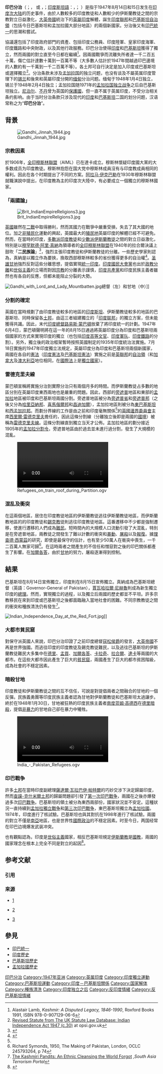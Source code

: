 {{infobox civilian attack
|title = 印巴分治
|image = File:Partition of India 1947 en.svg
|caption = 印巴分治形势图，黄色块表示[[印度|印度]]，绿色块表示[[巴基斯坦|巴基斯坦]]，深黄色和深绿色块表示被分割的[[旁遮普邦|旁遮普邦]]，灰色块表示截至两国独立不属于任何国家的地区，黃色箭頭代表[[印度教|印度教]]徒和[[錫克教|錫克教]]徒的流动，綠色箭頭代表[[穆斯林|穆斯林]]的流动
|location    = [[英属印度|英属印度]]、[[印度|印度]]、[[巴基斯坦|巴基斯坦]]
| date       = 1947年8月14日和15日
|fatalities  = 约200万以上
}}
{{殖民時期的印度}}
'''印巴分治'''（{{lang-en|Partition of India}}；{{lang-hi|भारत का विभाजन}}，{{Unicode|''Bhārat kā Vibhājan''}} 或 {{lang|hi|हिंदुस्तान का बटवारा}}，{{Unicode|''Hindustān kā Batwārā''}}；[[印度斯坦語|印度斯坦語]]：{{Nastaliq|ہندوستان کی تقسیم}}，{{Unicode|''Hindustān ki Taqseem''}}；{{lang-ur|تقسيم ہند，{{Unicode|''Taqseem-e-Hind''}}}} ）是指于1947年8月14日和15日发生在[[印度次大陆|印度次大陆]]的历史事件，由於人數較多的印度教徒和人數較少的伊斯蘭教徒之間的宗教對立日益激化，[[大英帝國|大英帝國]]統治下的[[英屬印度|英屬印度]]解體，誕生[[印度聯邦|印度聯邦]]和[[巴基斯坦自治領|巴基斯坦自治領]]（包括今日巴基斯坦和孟加拉國大部分地區）的兩個新國家。分治後又有[[印巴統一|印巴統一]]的思潮和嘗試。

協議還包括了印度政府部門的資產、包括印度公務員、印度陸軍、皇家印度海軍、印度鐵路和中央財政，以及其他行政服務。印巴分治使得[[印度|印度]]和[[巴基斯坦|巴基斯坦]]獲得了獨立，然而兩國的對立直至今日都在繼續<ref>Alastair Lamb, ''Kashmir: A Disputed Legacy, 1846-1990'', Roxford Books 1991, ISBN 978-0-907129-06-6</ref>。因兩國戰爭而流離失所者達一千二百五十萬，傷亡估計達數十萬到一百萬不等（大多數人估計於1947年間越過印巴邊境的人數約有一千萬到一千二百萬不等）。各土邦可自行決定是加入印度或巴基斯坦或選擇獨立<ref>[http://www.opsi.gov.uk/RevisedStatutes/Acts/ukpga/1947/cukpga_19470030_en_1 Revised Statute from The UK Statute Law Database: Indian Independence Act 1947 (c.30)] {{Wayback|url=http://www.opsi.gov.uk/RevisedStatutes/Acts/ukpga/1947/cukpga_19470030_en_1 |date=20081015151658 }} at opsi.gov.uk</ref>。分治条款未涉及[[孟加拉国|孟加拉国]]的独立问题，也没有谈及不屬英属印度管理下的[[斯里兰卡|锡兰]]和後來和英屬印度分開的[[缅甸|缅甸]]分治问题。缅甸于1948年1月4日独立，锡兰于1948年2月4日独立；孟加拉国随1971年的[[孟加拉国解放战争|孟加拉国独立战争]]之后自巴基斯坦独立。[[尼泊尔|尼泊尔]]、[[不丹|不丹]]曾为英国的[[保護國|保護國]]，但一直不属于英属印度，不受分治相关条约影响。由于当时分治条款只涉及现代的[[印度|印度]]和[[巴基斯坦|巴基斯坦]]二国的划分问题，汉语常称之为“'''印巴分治'''”。

== 背景 ==
[[File:Gandhi_Jinnah_1944.jpg|thumb]]

=== 宗教因素 ===
於1906年，[[全印穆斯林聯盟|全印穆斯林聯盟]]（AIML）已在達卡成立。穆斯林懷疑印度國大黨的大多数成员为印度教徒。穆斯林抱怨在国大党中穆斯林成員沒有与印度教成員相同的權利。因此在各个时期提出了不同的方案。[[阿拉马·伊克巴勒|阿拉马·伊克巴勒]]在1930年穆斯林聯盟就職演說中提出，在印度教為主的印度次大陸中，有必要成立一個獨立的穆斯林國家。

=== 「兩國論」 ===
[[File:Brit_IndianEmpireReligions3.jpg|thumb]]

[[英國|英國]]雖然在[[二戰|二戰]]中取得勝利，然而其國力在戰爭中嚴重受損，失去了其大國的地位。加之[[非殖民化|非殖民化]]運動的興起，英國最大的[[殖民地|殖民地]]英屬印度的解體已經不可避免。然而，在當時的印度，[[多數派|多數派]][[印度教徒|印度教徒]]和[[少數派|少數派]][[伊斯蘭教徒|伊斯蘭教徒]]之間的對立日益激化，特別是以[[穆罕默德·阿里·真納|穆罕默德·阿里·真納]]為領導者的[[全印穆斯林聯盟|全印穆斯林聯盟]]在1940年的拉合爾決議上鼓吹「'''二民族論'''」<ref name="#1">{{Cite web |url=http://www.nhk.or.jp/kokokoza/tv/sekaishi/archive/resume035.html |title=NHK高校講座 世界史 第35回 南アジアの独立　～インド、パキスタン、バングラデシュ～ |access-date=2012-04-14 |archive-url=https://web.archive.org/web/20130817081306/http://www.nhk.or.jp/kokokoza/tv/sekaishi/archive/resume035.html |archive-date=2013-08-17 |dead-url=yes }}</ref>，強烈主張印度教徒和伊斯蘭教徒的分離。一些歷史學家則認為，真納是以獨立作為要挾，換取西部穆斯林較多的省份獲得更多的自治權<ref>{{cite book |last=Jalal |first=Ayesha Jalal |year=1985 |title=The Sole Spokesman: Jinnah, The Muslim League and the Demand Pakistan |publisher=Cambridge University Press}}</ref>。[[圣雄甘地|圣雄甘地]]強烈反對這些分離思想，提倡實現[[統一印度|統一印度]]。[[印度國民大會黨|印度國民大會黨]]也出於[[政教分離|政教分離]]和[[世俗主義|世俗主義]]的立場而對因[[宗教|宗教]]的分離表示謹慎，[[印度共產黨|印度共產黨]]和印度民族主義者雖然也有各自的反應，但都未能阻止分裂的大勢。

[[File:Gandhi_with_Lord_and_Lady_Mountbatten.jpg|thumb]]總督（左）和甘地（中）]]

=== 分割的確定 ===
英國在當時規劃了由印度教徒較多的地區的[[印度斯坦|印度斯坦]]、伊斯蘭教徒較多的地區的巴基斯坦、同時保留各[[土邦|土邦]]，由這三者組建獨立的「[[印度联邦|印度联邦]]」的獨立方案，但未能獲得共識。因此，末代[[印度總督|印度總督]][[路易斯·蒙巴頓|路易斯·蒙巴頓]]放棄了將印度統一的計劃。1947年6月4日，蒙巴頓聲明將在這一年的8月15日通過將英屬印度分為印度和巴基斯坦兩個國家的方式來實現印度的獨立（也包括[[印度高等文官|印度高等文官]]、[[印度軍队|印度軍队]]、[[印度鐵路|印度鐵路]]的分割）。另外，獨立後的政治框架暫時按照英國制定的1935年印度統治法實施。7月18日實施的1947年印度獨立法規定，英屬印度分為印度和巴基斯坦兩個新國家，兩國在各自的[[憲法|憲法]]（[[印度憲法|印度憲法]]及[[巴基斯坦憲法|巴基斯坦憲法]]）實施之前是[[英聯邦|英聯邦]]的[[自治領|自治領]]（和[[加拿大|加拿大]]及[[澳大利亞|澳大利亞]]地位相同，在[[國際法|國際法]]上是[[獨立國家|獨立國家]]）。

=== 雷德克里夫線 ===
蒙巴頓宣稱將實施分治到實際分治只有兩個月多的時間。而伊斯蘭教徒占多數的地區分別在英屬印度東西兩地也是嚴重的問題。因此，西部的[[旁遮普|旁遮普]]地區和東部的[[孟加拉|孟加拉]]地區被印度和巴基斯坦兩國分割。旁遮普地區被分為[[旁遮普省|旁遮普省]]和[[旁遮普邦|旁遮普邦]]（之後又分為[[哈里亞納邦|哈里亞納邦]]、[[喜馬偕爾邦|喜馬偕爾邦]]和[[昌迪加爾|昌迪加爾]]），孟加拉地區則被分為[[東巴基斯坦|東巴基斯坦]]和[[西孟加拉邦|西孟加拉邦]]。而劃分界線的工作是由之前和印度毫無關係<ref name="#1"/>的[[英國邊界委員會|英國邊界委員會]]主席[[西里爾·拉德克利夫，第一代拉德克利夫子爵|西里爾·雷德克里夫]]擔任的，因此這條分割線（分離独立後即是兩國的[[國境|國境]]）被稱為[[雷德克里夫線|雷德克里夫線]]。這條分割線直到獨立当天才公佈。孟加拉地區的劃分接近1905年的[[孟加拉分割令|孟加拉分割令]]，旁遮普地區由於過去並未進行過分割，發生了大規模的混亂。

[[File:Refugees_on_train_roof_during_Partition.ogv|thumb]]

=== 混乱及衝突 ===
在這兩個地區，居住在印度教徒地區的伊斯蘭教徒逃往伊斯蘭教徒地區，而伊斯蘭教地區的的印度教徒和[[錫克教|錫克教]]徒則逃往印度教徒地區。這番遷移中不少都是強制遷移，使進行遷移的人們成為[[難民|難民]]。短時間內的大規模人口流動引發了大混亂，特別是在旁遮普地區，兩教徒之間發生了難以計數的衝突和[[暴動|暴動]]、[[屠殺|屠殺]]以及[[報復|報復]]。據[[理查德·西蒙茲|理查德·西蒙茲]]的研究，即使是最保守的估計，也有至少50萬人在衝突中喪生，一千二百萬人無家可歸<ref>Richard Symonds, 1950, The Making of Pakistan, London, OCLC 245793264, p 74</ref>。在這時兩者之間產生的不信任和憎惡對之後的印巴關係都產生了影響。在[[加爾各答|加爾各答]]，由於[[甘地|甘地]]的努力，屠殺逐漸得到控制。

== 結果 ==
巴基斯坦在8月14日宣佈獨立，印度則在8月15日宣佈獨立。真納成為巴基斯坦總督（英語：Governor-General of Pakistan），[[賈瓦哈拉爾·尼赫魯|賈瓦哈拉爾·尼赫魯]]則成為新生獨立印度的[[印度總理|總理]]。然而，實現獨立的過程，以及獨立后兩國的歷史都並不平坦。許多宗教移民在來到印度或巴基斯坦之後都面臨融入當地社會的困難。不同宗教教徒之間的衝突和種族清洗仍有發生<ref>[http://www.satp.org/satporgtp/kpsgill/2003/chapter9.htm The Kashmiri Pandits: An Ethnic Cleansing the World Forgot] {{WebCite|url=https://www.webcitation.org/5ghhr3mja?url=http://www.satp.org/satporgtp/kpsgill/2003/chapter9.htm |date=20090512011529 |dateformat=iso }},''South Asia Terrorism Portal''</ref>。

[[File:Indian_Independence_Day_at_the_Red_Fort.jpg|thumb]]]]

=== 大都市貧民窟 ===
對保守派英國人來說，印巴分治印證了之前印度總督[[第一代凱德爾斯頓的寇松侯爵喬治·寇松|寇松侯爵]]的發言，[[大英帝國|大英帝國]]不再是世界強國。而逃往印度的印度教徒及錫克教徒難民，以及逃往巴基斯坦的伊斯蘭教徒難民大多集中在[[德里|德里]]、[[孟買|孟買]]、[[加爾各答|加爾各答]]、[[卡拉奇|卡拉奇]]、[[拉合爾|拉合爾]]、[[達卡|達卡]]等兩國的大都市。在這些大都市因此產生了巨大的[[貧民窟|貧民窟]]，兩國產生了巨大的都市貧困階級，成為社會的不穩定因素。

=== 暗殺甘地 ===
印度教徒和伊斯蘭教徒之間的互不信任，可說是對提倡兩者之間融合的甘地的一個反彈。民族義勇團等印度民族主義者認為甘地對伊斯蘭教徒和巴基斯坦太過讓步。終於在1948年1月30日，甘地被狂熱的印度民族主義者[[南度蓝姆·高德西|南度蓝姆·高德西]]在[[德里|德里]][[暗殺|暗殺]]，提倡[[非暴力|非暴力]]的甘地自己卻在暴力中犧牲。

[[File:India_-_Pakistan_Refugees.ogv|thumb]]

=== 印巴戰争 ===
許多[[土邦|土邦]]在當時印度副總理[[薩達爾·瓦拉巴伊·帕特爾|薩達爾·瓦拉巴伊·帕特爾]]的巧妙交涉下決定歸屬印度，然而[[查謨-喀什米爾_(土邦)|查謨-克什米爾]][[土邦|土邦]]的歸屬問題卻引發了[[第一次印巴戰争|第一次印巴戰争]]，兩國在之後亦爆發過多次[[印巴戰争|印巴戰争]]。巴基斯坦的領土被分為東西兩部份，國家狀況並不安定。這種狀況一直持續到[[孟加拉獨立戰争|孟加拉獨立戰争]]和[[第三次印巴戰争|第三次印巴戰争]]，東巴基斯坦獨立為[[孟加拉國|孟加拉國]]。1974年，印度進行了核試驗。巴基斯坦也與其對抗在1998年進行了核試驗。兩國的對立不僅是[[南亞|南亞]]地區，也是世界性[[國際政治|國際政治]]的不穩定因素。时至今日，两国经常在印巴边境爆发武装冲突。

也有觀點認為，印度是[[世俗主義|世俗主義]]國家，相反巴基斯坦規定[[伊斯蘭教|伊斯蘭教]]是[[國教|國教]]，兩國的國家理念在根本上完全不同是對立的起因<ref>{{Cite web |url=http://books.google.co.jp/books?id=YVnYVoEncIAC&pg=PA171&lpg=PA171&dq=%E3%82%A4%E3%83%B3%E3%83%89%E3%83%BB%E3%83%91%E3%82%AD%E3%82%B9%E3%82%BF%E3%83%B3%E5%88%86%E9%9B%A2&source=bl&ots=n8lKmrd3ck&sig=ySw6kHWmG_mEaW7p-MZjA1b-_NQ&hl=ja&sa=X&ei=IsJuT97lOpHNmAW3nvyvBg&ved=0CE0Q6AEwBzg8#v=onepage&q=%E3%82%A4%E3%83%B3%E3%83%89%E3%83%BB%E3%83%91%E3%82%AD%E3%82%B9%E3%82%BF%E3%83%B3%E5%88%86%E9%9B%A2&f=false |title=現代アジア事典 |access-date=2012-04-14 |archive-date=2013-06-06 |archive-url=https://web.archive.org/web/20130606122404/http://books.google.co.jp/books?id=YVnYVoEncIAC&pg=PA171&lpg=PA171&dq=%E3%82%A4%E3%83%B3%E3%83%89%E3%83%BB%E3%83%91%E3%82%AD%E3%82%B9%E3%82%BF%E3%83%B3%E5%88%86%E9%9B%A2&source=bl&ots=n8lKmrd3ck&sig=ySw6kHWmG_mEaW7p-MZjA1b-_NQ&hl=ja&sa=X&ei=IsJuT97lOpHNmAW3nvyvBg&ved=0CE0Q6AEwBzg8#v=onepage&q=%E3%82%A4%E3%83%B3%E3%83%89%E3%83%BB%E3%83%91%E3%82%AD%E3%82%B9%E3%82%BF%E3%83%B3%E5%88%86%E9%9B%A2&f=false |dead-url=no }}</ref>。

== 参考文献 ==
=== 引用 ===
{{Reflist|30em}}

=== 来源 ===
* {{lang-ja|NHKアーカイブス 戦後６０年　歴史を変えた戦場　インド・パキスタン分離独立　世界の火薬庫が生まれた日}} [http://nhk.jp/chronicle/?B10002200090509250030343]
* {{lang-ja|ウルワシー・ブターリア：著, 藤岡　恵美子：訳 『沈黙の向こう側　インド・パキスタン分離独立と引き裂かれた人々の声』}}[http://www.hanmoto.com/bd/isbn978-4-7503-1543-0.html] {{Wayback|url=http://www.hanmoto.com/bd/isbn978-4-7503-1543-0.html |date=20150405150527 }}
* {{lang-ja|井坂理穂「インド・パキスタン分離独立と暴力をめぐる記憶・語り」『アジア・アフリカ地域研究 第2号』2002年11月 }}[http://repository.kulib.kyoto-u.ac.jp/dspace/bitstream/2433/79996/1/aaas_2_281.pdf] {{Wayback|url=http://repository.kulib.kyoto-u.ac.jp/dspace/bitstream/2433/79996/1/aaas_2_281.pdf |date=20210119050512 }}

== 參見 ==
{{Portal box|英国|历史}}
* [[印巴統一|印巴統一]]
* [[印度歷史|印度歷史]]
* [[巴基斯坦歷史|巴基斯坦歷史]]
* [[孟加拉國歷史|孟加拉國歷史]]

{{DEFAULTSORT:India}}
[[Category:印巴分治|]]
[[Category:1947年亚洲|Category:1947年亚洲]]
[[Category:英属印度|Category:英属印度]]
[[Category:印度獨立運動|Category:印度獨立運動]]
[[Category:巴基斯坦運動|Category:巴基斯坦運動]]
[[Category:印度－巴基斯坦關係|Category:印度－巴基斯坦關係]]
[[Category:国家解体|Category:国家解体]]
[[Category:種族清洗|Category:種族清洗]]
[[Category:印度独立之后|Category:印度独立之后]]
[[Category:反印度情緒|Category:反印度情緒]]
[[Category:反巴基斯坦情緒|Category:反巴基斯坦情緒]]